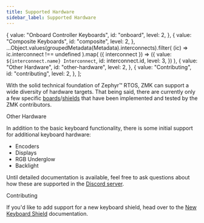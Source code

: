 ```yaml
---
title: Supported Hardware
sidebar_label: Supported Hardware
---
```





  {
    value: "Onboard Controller Keyboards",
    id: "onboard",
    level: 2,
  },
  {
    value: "Composite Keyboards",
    id: "composite",
    level: 2,
  },
  ...Object.values(groupedMetadata(Metadata).interconnects).filter(
    (ic) => ic.interconnect !== undefined
  ).map(
    ({ interconnect }) => ({
      value: `${interconnect.name} Interconnect`,
      id: interconnect.id,
      level: 3,
    })
  ),
  {
    value: "Other Hardware",
    id: "other-hardware",
    level: 2,
  },
  {
    value: "Contributing",
    id: "contributing",
    level: 2,
  },
];

With the solid technical foundation of Zephyr™ RTOS, ZMK can support a wide diversity of hardware targets.
That being said, there are currently only a few specific [boards](/docs/faq#what-is-a-board)/[shields](faq.md#what-is-a-shield) that have been implemented and tested by the ZMK contributors.

<HardwareList items={Metadata} />

<Heading as="h2" id="other-hardware">
  Other Hardware
</Heading>

In addition to the basic keyboard functionality, there is some initial support for additional keyboard hardware:

- Encoders
- Displays
- RGB Underglow
- Backlight

Until detailed documentation is available, feel free to ask questions about how these are supported in the [Discord server](https://zmk.dev/community/discord/invite).

<Heading as="h2" id="contributing">
  Contributing
</Heading>

If you'd like to add support for a new keyboard shield, head over to the [New Keyboard Shield](development/new-shield.md) documentation.

